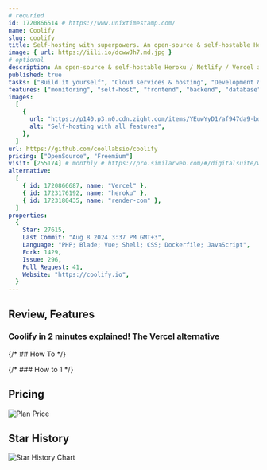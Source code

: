 ```yaml
---
# requried
id: 1720866514 # https://www.unixtimestamp.com/
name: Coolify
slug: coolify
title: Self-hosting with superpowers. An open-source & self-hostable Heroku / Netlify / Vercel alternative.
image: { url: https://iili.io/dcwwJh7.md.jpg }
# optional
description: An open-source & self-hostable Heroku / Netlify / Vercel alternative.
published: true
tasks: ["Build it yourself", "Cloud services & hosting", "Development & IT"]
features: ["monitoring", "self-host", "frontend", "backend", "database"]
images:
  [
    {
      url: "https://p140.p3.n0.cdn.zight.com/items/YEuwYyD1/af947da9-bd5a-4f57-a5a7-3ec4b08d990a.jpg",
      alt: "Self-hosting with all features",
    },
  ]
url: https://github.com/coollabsio/coolify
pricing: ["OpenSource", "Freemium"]
visit: [255174] # monthly # https://pro.similarweb.com/#/digitalsuite/websiteanalysis/home
alternative:
  [
    { id: 1720866687, name: "Vercel" },
    { id: 1723176192, name: "heroku" },
    { id: 1723180435, name: "render-com" },
  ]
properties:
  {
    Star: 27615,
    Last Commit: "Aug 8 2024 3:37 PM GMT+3",
    Language: "PHP; Blade; Vue; Shell; CSS; Dockerfile; JavaScript",
    Fork: 1429,
    Issue: 296,
    Pull Request: 41,
    Website: "https://coolify.io",
  }
---
```


## Review, Features

### Coolify in 2 minutes explained! The Vercel alternative

<DetailYoutube videoId="HZanV8A9QnA" startTime={0} />

{/* ## How To */}

{/* ### How to 1 */}

## Pricing

<Img
  src="https://p140.p3.n0.cdn.zight.com/items/7KuZl8zb/e30d3703-6e13-4f5e-8720-a5fa1338d0c8.jpg?v=%22aec3b4952534b2e2a96f09a5e2660e5a%22"
  alt="Plan Price"
/>

## Star History

![Star History Chart](https://api.star-history.com/svg?repos=coollabsio/coolify)

